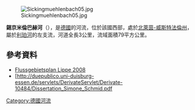 {{No footnotes|time=2020-08-06T04:52:40+00:00}}
{{Coord|51|42|13.07|N|7|6|40.63|E|display=title}}
[[Image:Sickingmuehlenbach05.jpg|right]]

'''錫京米倫巴赫河'''（{{lang-de|Sickingmühlenbach}}），是[[德國|德國]]的河流，位於該國西部，處於[[北萊茵-威斯特法倫州|北萊茵-威斯特法倫州]]，屬於[[利珀河|利珀河]]的左支流，河道全長3公里，流域面積79平方公里。

==參考資料==
* [http://www.eglv.de/info/FGP_Lippe2008.pdf Flussgebietsplan Lippe 2008]{{Dead link}}
* [http://duepublico.uni-duisburg-essen.de/servlets/DerivateServlet/Derivate-10484/Dissertation_Simone_Schmid.pdf {{Wayback|url=http://duepublico.uni-duisburg-essen.de/servlets/DerivateServlet/Derivate-10484/Dissertation_Simone_Schmid.pdf |date=20181103155734 }}

{{Germany-geo-stub}}
[[Category:德國河流|Category:德國河流]]